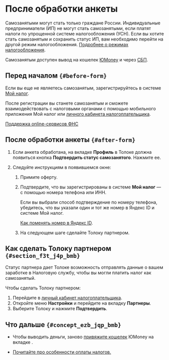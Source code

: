 # После обработки анкеты

<Note mode="restriction" title="Внимание">

Самозанятыми могут стать только граждане России. Индивидуальные предприниматели (ИП) не могут стать самозанятыми, если платят налоги по упрощенной системе налогообложения (УСН). Если вы хотите стать самозанятым и сохранить статус ИП, вам необходимо перейти на другой режим налогообложения. [Подробнее о режимах налогообложения](https://www.nalog.ru/create_business/ul/in_progress/taxation_type_choice/).

Самозанятым доступен вывод на кошелек [ЮMoney](../../pay/yoomoney) и через [СБП](../../pay/sbp).

</Note>

## Перед началом `{#before-form}`

Если вы еще не являетесь самозанятым, зарегистрируйтесь в системе [Мой налог](https://npd.nalog.ru/app/).

После регистрации вы станете самозанятым и сможете взаимодействовать с налоговыми органами с помощью мобильного приложения Мой налог или [личного кабинета налогоплательщика](https://lknpd.nalog.ru/auth/login).

[Поддержка online-сервисов ФНС](https://www.nalog.ru/rn77/service/service_feedback/?service=3)

## После обработки анкеты `{#after-form}`

1. Если анкета обработана, на вкладке **Профиль** в Толоке должна появиться кнопка **Подтвердить статус самозанятого**. Нажмите ее.

1. Следуйте инструкциям в появившемся окне:

    1. Примите оферту.

    1. Подтвердите, что вы зарегистрированы в системе **Мой налог** — с помощью номера телефона или ИНН.

        <Note mode="note" title="Примечание">

        Если вы выбрали способ подтверждение по номеру телефона, убедитесь, что вы указали один и тот же номер в Яндекс ID и системе Мой налог.

        [Как поменять номер в Яндекс ID](https://yandex.ru/support/passport/authorization/phone.html#change).

        </Note>

    1. На следующем шаге сделайте Толоку партнером.

## Как сделать Толоку партнером `{#section_f3t_j4p_bmb}`

Статус партнера дает Толоке возможность отправлять данные о вашем заработке в Налоговую службу, чтобы вы могли платить налог как самозанятый.

Чтобы сделать Толоку партнером:
1. Перейдите в [личный кабинет налогоплательщика](https://lknpd.nalog.ru/auth/login).
1. Откройте меню **Настройки** и перейдите на вкладку **Партнеры**.
1. Выберите Толоку и нажмите **Подтвердить**.

## Что дальше `{#concept_ezb_jqp_bmb}`

- Чтобы выводить деньги, заново [привяжите кошелек](https://toloka.ai/tolokers/docs/web/pay/yoomoney.html) ЮMonеy на вкладке .

- [Почитайте про особенности оплаты налогов.](../pay-taxes)